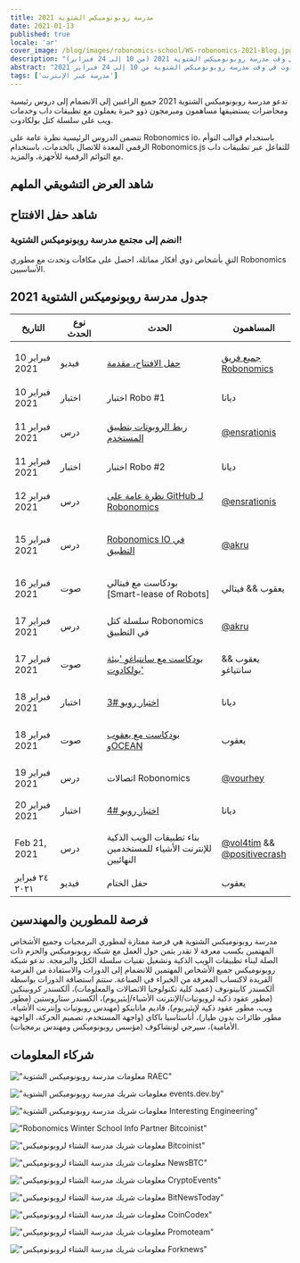 ```yaml
---
title: مدرسة روبونوميكس الشتوية 2021
date: 2021-01-13
published: true
locale: 'ar'
cover_image: /blog/images/robonomics-school/WS-robonomics-2021-Blog.jpg
description: "دروس رئيسية ومحاضرات مجانية مفتوحة للحضور. جرب بناء تطبيقات داب وخدمات ويب للإنترنت من الأشياء على سلسلة كتل بولكادوت في وقت مدرسة روبونوميكس الشتوية 2021 (من 10 إلى 24 فبراير)"
abstract: "دروس رئيسية ومحاضرات مجانية مفتوحة للحضور. جرب بناء تطبيقات داب وخدمات ويب للإنترنت من الأشياء على سلسلة كتل بولكادوت في وقت مدرسة روبونوميكس الشتوية من 10 إلى 24 فبراير 2021"
tags: ['مدرسة عبر الإنترنت']
---
```


<PostExpiredInfo/>

تدعو مدرسة روبونوميكس الشتوية 2021 جميع الراغبين إلى الانضمام إلى دروس رئيسية ومحاضرات يستضيفها مساهمون ومبرمجون ذوو خبرة يعملون مع تطبيقات داب وخدمات ويب على سلسلة كتل بولكادوت.

تتضمن الدروس الرئيسية نظرة عامة على Robonomics io، باستخدام قوالب التوأم الرقمي المعدة للاتصال بالخدمات، باستخدام Robonomics.js للتفاعل عبر تطبيقات داب مع التوائم الرقمية للأجهزة، والمزيد.

## شاهد العرض التشويقي الملهم

<section class="animate-inside">

<YouTube id="https://youtu.be/RbNJ4ozUGXE" posterQuality="max"/>

</section>

## شاهد حفل الافتتاح

<section class="animate-inside">

<YouTube id="https://youtu.be/kQaSwNYHJQ8E" posterQuality="max"/>

</section>

<section class="animate-inside">
<TextCard icon="/icons/icon-forum.png" link="https://discord.gg/5UWNGNaAUf">

### انضم إلى مجتمع مدرسة روبونوميكس الشتوية!
التقِ بأشخاص ذوي أفكار مماثلة، احصل على مكافآت وتحدث مع مطوري Robonomics الأساسيين.

</TextCard>
</section>

## جدول مدرسة روبونوميكس الشتوية 2021

<table class="mobile fullwidth">
<thead>
<tr>
<th style="width:110px">التاريخ</th>
<th style="width:110px">نوع الحدث</th>
<th style="min-width:190px">الحدث</th>
<th>المساهمون</th>
</tr>
</thead>
<tbody>

<tr>
<td data-th="حفل الافتتاح">10 فبراير 2021</td>
<td>فيديو</td>
<td data-th="Watchالفيديو:">

[حفل الافتتاح، مقدمة](https://wiki.robonomics.network/docs/wschool2021-intro)

</td>
<td data-th="المساهمون:">

[جميع فريق Robonomics](https://github.com/airalab)

</td>
</tr>

<tr>
<td data-th="اختبار ROBO #1">10 فبراير 2021</td>
<td>اختبار</td>
<td>اختبار Robo #1</td>
<td data-th="المساهمون:">ديانا</td>
</tr>

<tr>
<td data-th="ربط الروبوتات بتطبيق المستخدم">11 فبراير 2021</td>
<td>درس</td>
<td data-th="انتقل إلى الدرس:">

[ربط الروبوتات بتطبيق المستخدم](https://wiki.robonomics.network/docs/wschool2021-connect-robotics-to-user-app/)

</td>
<td data-th="المساهم:">

[@ensrationis](https://github.com/ensrationis)

</td>
</tr>

<tr>
<td data-th="اختبار ROBO #2">11 فبراير 2021</td>
<td>اختبار</td>
<td>اختبار Robo #2</td>
<td data-th="المساهمون:">ديانا</td>
</tr>

<tr>
<td data-th="نظرة عامة على GitHub لـ ROBONOMICS">12 فبراير 2021</td>
<td>درس</td>
<td data-th="انتقل إلى الدرس:">

[نظرة عامة على GitHub لـ Robonomics](https://wiki.robonomics.network/docs/wschool2021-robonomics-github-overview)

</td>
<td data-th="المساهم:">

[@ensrationis](https://github.com/ensrationis)

</td>
</tr>

<tr>
<td data-th="ROBONOMICS IO في التطبيق">15 فبراير 2021</td>
<td>درس</td>
<td data-th="انتقل إلى الدرس:">

[Robonomics IO في التطبيق](https://wiki.robonomics.network/docs/wschool2021-robonomics-io-in-practice)

</td>
<td data-th="المساهم:">

[@akru](https://github.com/akru)

</td>
</tr>

<tr>
<td data-th="بودكاست مع فيتالي [Smart-lease of Robots]">16 فبراير 2021</td>
<td>صوت</td>
<td data-th="الصوت على يوتيوب:">

بودكاست مع فيتالي [Smart-lease of Robots]

</td>
<td data-th="المساهم:">يعقوب && فيتالي</td>
</tr>


<tr>
<td data-th="ROBONOMICS PARACHAIN IN PRACTICE">17 فبراير 2021</td>
<td>درس</td>
<td>سلسلة كتل Robonomics في التطبيق</td>
<td data-th="المساهم:">

[@akru](https://github.com/akru)

</td>
</tr>

<tr>
<td data-th="PODCAST with Santiago 'Polkadot ecosystem'">17 فبراير 2021</td>
<td>صوت</td>
<td data-th="الصوت على يوتيوب:">

[بودكاست مع سانتياغو 'بيئة بولكادوت'](https://url.today/74)

</td>
<td data-th="المساهمون:">يعقوب && سانتياغو</td>
</tr>


<tr>
<td data-th="ROBO QUIZ #3">18 فبراير 2021</td>
<td>اختبار</td>
<td data-th="انضم إلى Discord:">

[اختبار روبو #3](https://discord.gg/5UWNGNaAUf)

</td>
<td data-th="المساهمون:">ديانا</td>
</tr>

<tr>
<td data-th="PODCAST with Yakub & OCEAN">18 فبراير 2021</td>
<td>صوت</td>
<td>

[بودكاست مع يعقوب وOCEAN](https://url.today/75)

</td>
<td data-th="المساهمون:">يعقوب</td>
</tr>


<tr>
<td data-th="ROBONOMICS CONNECTIVITY">19 فبراير 2021</td>
<td>درس</td>
<td>اتصالات Robonomics</td>
<td data-th="المساهم:">

[@vourhey](https://github.com/Vourhey)

</td>
</tr>

<tr>
<td data-th="ROBO QUIZ #4">20 فبراير 2021</td>
<td>اختبار</td>
<td data-th="انضم إلى Discord:">

[اختبار روبو #4](https://discord.gg/5UWNGNaAUf)

</td>
<td data-th="المساهمون:">ديانا</td>
</tr>


<tr>
<td data-th="BUILD IOT DAPPS FOR END USERS">Feb 21, 2021</td>
<td>درس</td>
<td>بناء تطبيقات الويب الذكية للإنترنت الأشياء للمستخدمين النهائيين</td>
<td data-th="المساهمون:">

[@vol4tim](https://github.com/vol4tim) && [@positivecrash](https://github.com/positivecrash)

</td>
</tr>

<tr>
<td data-th="حفل الختام">٢٤ فبراير ٢٠٢١</td>
<td>فيديو</td>
<td>حفل الختام</td>
<td data-th="المساهمون:">يعقوب</td>
</tr>

</tbody>
</table>


## فرصة للمطورين والمهندسين

مدرسة روبونوميكس الشتوية هي فرصة ممتازة لمطوري البرمجيات وجميع الأشخاص المهتمين بكسب معرفة لا تقدر بثمن حول العمل مع شبكة روبونوميكس والحزم ذات الصلة لبناء تطبيقات الويب الذكية وتشغيل تقنيات سلسلة الكتل والبرمجة. تدعو شبكة روبونوميكس جميع الأشخاص المهتمين للانضمام إلى الدورات والاستفادة من الفرصة الفريدة لاكتساب المعرفة من الخبراء في الصناعة. ستتم استضافة الدورات بواسطة ألكسندر كابيتونوف (عميد كلية تكنولوجيا الاتصالات والمعلومات)، ألكسندر كروبينكين (مطور عقود ذكية لروبوتيات/الإنترنت الأشياء/إيثيريوم)، ألكسندر ستاروستين (مطور ويب، مطور عقود ذكية لإيثيريوم)، فاديم ماناينكو (مهندس روبوتيات وإنترنت الأشياء، مطور طائرات بدون طيار)، أناستاسيا باكاي (واجهة المستخدم، تصميم الحركة، الواجهة الأمامية)، سيرجي لونشاكوف (مؤسس روبونوميكس ومهندس برمجيات).


## شركاء المعلومات

<section class="grid-4 animate-inside">

<TextCard orientation="عمودي" link="https://raec.ru" classList="pin">

!["معلومات مدرسة روبونوميكس الشتوية RAEC"](/blog/images/robonomics-school/raec.png)

</TextCard>

<TextCard orientation="عمودي" link="https://events.dev.by/robonomics-winter-school">

!["معلومات شريك مدرسة روبونوميكس الشتوية events.dev.by"](/blog/images/robonomics-school/dev-logo-brand.png)

</TextCard>

<TextCard orientation="عمودي" link="https://interestingengineering.com/events/robonomics-winter-school-2021">

!["معلومات شريك مدرسة روبونوميكس الشتوية Interesting Engineering"](/blog/images/robonomics-school/interestingengineering.png)

</TextCard>

<TextCard orientation="vertical" link="https://bitcoinist.com/robonomics-winter-school-2021-master-classes-and-lectures-open-for-attendees/">

!["Robonomics Winter School Info Partner Bitcoinist"](/blog/images/robonomics-school/bitcoinist.png)

</TextCard>

<TextCard orientation="vertical" link="https://omics-winter-school-2021-master-classes-and-lectures-open-for-attendees/">

!["معلومات شريك مدرسة الشتاء لروبونوميكس Bitcoinist"](/blog/images/robonomics-school/bitcoinist.png)

</TextCard>

<TextCard orientation="vertical" link="https://www.newsbtc.com/press-releases/robonomics-winter-school-2021-master-classes-and-lectures-open-for-attendees/">

!["معلومات شريك مدرسة الشتاء لروبونوميكس NewsBTC"](/blog/images/robonomics-school/newsbtc.jpg)

</TextCard>

<TextCard orientation="vertical" link="https://cryptoevents.global/">

!["معلومات شريك مدرسة الشتاء لروبونوميكس CryptoEvents"](/blog/images/robonomics-school/cryptoevents-logo.png)

</TextCard>

<TextCard orientation="vertical" link="https://bitnewstoday.com">

!["معلومات شريك مدرسة الشتاء لروبونوميكس BitNewsToday"](/blog/images/robonomics-school/BNT.png)

</TextCard>

<TextCard orientation="vertical" link="https://coincodex.com/">

!["معلومات شريك مدرسة الشتاء لروبونوميكس CoinCodex"](/blog/images/robonomics-school/coincodex.png)

</TextCard>

<TextCard orientation="vertical" link="https://www.youtube.com/channel/UCrvyFYM29oQ-EAejZgYqmWA">

!["معلومات شريك مدرسة الشتاء لروبونوميكس Promoteam"](/blog/images/robonomics-school/Promoteam.png)

</TextCard>

<TextCard orientation="'vertical'" link="https://forknews.io/">

!["معلومات شريك مدرسة الشتاء لروبونوميكس Forknews"](/blog/images/robonomics-school/forknews_io.png)

</TextCard>

</section>